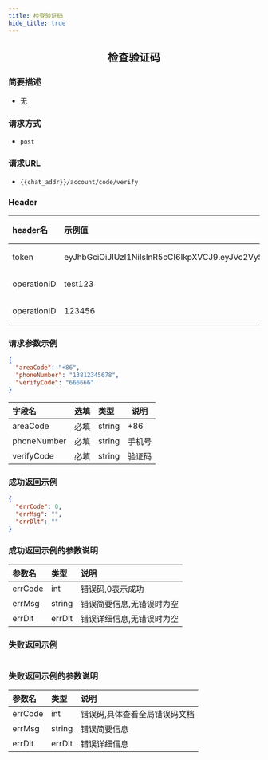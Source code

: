 ```yaml
---
title: 检查验证码
hide_title: true
---
```


<center>

## 检查验证码

</center>

### 简要描述
- 无
### 请求方式
- `post` 
### 请求URL
- `{{chat_addr}}/account/code/verify` 


### Header
|header名|示例值|选填|类型|说明|
|:----    |:-------    |:--- |---|------      |
|token|eyJhbGciOiJIUzI1NiIsInR5cCI6IkpXVCJ9.eyJVc2VySUQiOiJhZG1pbjIiLCJVc2VyVHlwZSI6MiwiZXhwIjoxNjk4OTE4Njg5LCJuYmYiOjE2OTExNDIzODksImlhdCI6MTY5MTE0MjY4OX0.oIpGc9Ka7tTuPYY34PeiqJwvfF0QZnhInomktOCtYAc|必填|string||
|operationID|test123|必填|string||
|operationID|123456|必填|string||


### 请求参数示例


```json
{
  "areaCode": "+86",
  "phoneNumber": "13812345678",
  "verifyCode": "666666"
}
```
|字段名|选填|类型|说明|
|:----    |:-------    |:--- |---|
|areaCode|必填|string|+86|
|phoneNumber|必填|string|手机号|
|verifyCode|必填|string|验证码|
### 成功返回示例


```json
{
  "errCode": 0,
  "errMsg": "",
  "errDlt": ""
}
```
### 成功返回示例的参数说明


|参数名|类型|说明|
|:----    |:-------    |:--- |
|errCode|int|错误码,0表示成功|
|errMsg|string|错误简要信息,无错误时为空|
|errDlt|errDlt|错误详细信息,无错误时为空|
### 失败返回示例


```json

```
### 失败返回示例的参数说明


|参数名|类型|说明|
|:----    |:-------    |:--- |
|errCode|int|错误码,具体查看全局错误码文档|
|errMsg|string|错误简要信息|
|errDlt|errDlt|错误详细信息|
